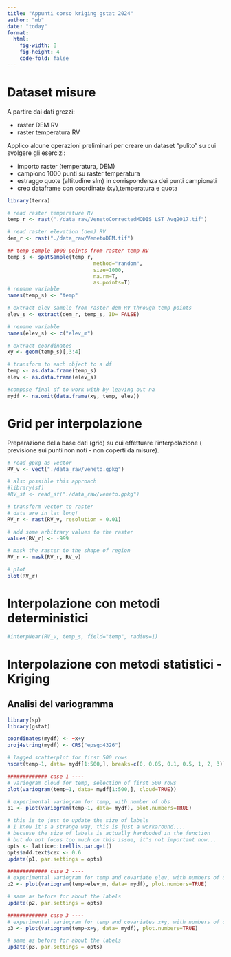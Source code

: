 ```yaml
---
title: "Appunti corso kriging gstat 2024"
author: "mb"
date: "today"
format: 
  html:
    fig-width: 8
    fig-height: 4
    code-fold: false
---
```


# Dataset misure

A partire dai dati grezzi:

- raster DEM RV
- raster temperatura RV

Applico alcune operazioni preliminari per creare un dataset "pulito" su cui svolgere gli esercizi:

- importo raster (temperatura, DEM)
- campiono 1000 punti su raster temperatura
- estraggo quote (altitudine slm) in corrispondenza dei punti campionati
- creo dataframe con coordinate (xy),temperatura e quota

```r

library(terra)

# read raster temperature RV
temp_r <- rast("./data_raw/VenetoCorrectedMODIS_LST_Avg2017.tif")

# read raster elevation (dem) RV
dem_r <- rast("./data_raw/VenetoDEM.tif")

## temp sample 1000 points from raster temp RV
temp_s <- spatSample(temp_r,
                            method="random",
                            size=1000,
                            na.rm=T,
                            as.points=T)
# rename variable
names(temp_s) <- "temp"

# extract elev sample from raster dem RV through temp points
elev_s <- extract(dem_r, temp_s, ID= FALSE)

# rename variable
names(elev_s) <- c("elev_m")

# extract coordinates
xy <- geom(temp_s)[,3:4]

# transform to each object to a df
temp <- as.data.frame(temp_s)
elev <- as.data.frame(elev_s)

#compose final df to work with by leaving out na
mydf <- na.omit(data.frame(xy, temp, elev))

```

# Grid per interpolazione

Preparazione della base dati (grid) su cui effettuare l'interpolazione ( previsione sui punti non noti - non coperti da misure).

```r

# read gpkg as vector 
RV_v <- vect("./data_raw/veneto.gpkg")

# also possible this approach
#library(sf)
#RV_sf <- read_sf("./data_raw/veneto.gpkg")

# transform vector to raster
# data are in lat long!
RV_r <- rast(RV_v, resolution = 0.01)

# add some arbitrary values to the raster
values(RV_r) <- -999

# mask the raster to the shape of region
RV_r <- mask(RV_r, RV_v)

# plot 
plot(RV_r)

```


# Interpolazione con metodi deterministici

```r

#interpNear(RV_v, temp_s, field="temp", radius=1)

```


# Interpolazione con metodi statistici - Kriging


## Analisi del variogramma

```r

library(sp)
library(gstat)

coordinates(mydf) <- ~x+y
proj4string(mydf) <- CRS("epsg:4326")

# lagged scatterplot for first 500 rows
hscat(temp~1, data= mydf[1:500,], breaks=c(0, 0.05, 0.1, 0.5, 1, 2, 3))

############# case 1 ----
# variogram cloud for temp, selection of first 500 rows
plot(variogram(temp~1, data= mydf[1:500,], cloud=TRUE))

# experimental variogram for temp, with number of obs
p1 <- plot(variogram(temp~1, data= mydf), plot.numbers=TRUE)

# this is to just to update the size of labels
# I know it's a strange way, this is just a workaround....
# because the size of labels is actually hardcoded in the function
# but do not focus too much on this issue, it's not important now...
opts <- lattice::trellis.par.get()
opts$add.text$cex <- 0.6
update(p1, par.settings = opts)

############# case 2 ----
# experimental variogram for temp and covariate elev, with numbers of obs
p2 <- plot(variogram(temp~elev_m, data= mydf), plot.numbers=TRUE)

# same as before for about the labels
update(p2, par.settings = opts)

############# case 3 ----
# experimental variogram for temp and covariates x+y, with numbers of obs
p3 <- plot(variogram(temp~x+y, data= mydf), plot.numbers=TRUE)

# same as before for about the labels
update(p3, par.settings = opts)

```


